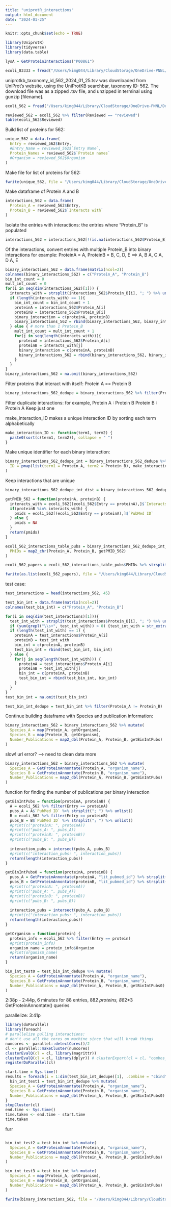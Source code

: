 ```yaml
---
title: "uniprotR_interactions"
output: html_document
date: "2024-01-25"
---
```


```r
knitr::opts_chunk$set(echo = TRUE)
```

```r
library(UniprotR)
library(tidyverse)
library(data.table)
```


```r
lysA = GetProteinInteractions("P00861")
```

```r
ecoli_83333 = fread("/Users/kimg044/Library/CloudStorage/OneDrive-PNNL/Documents/PPI/litportal_ecoli/uniprotkb_proteome_UP000000625_2023_11_27.txt")
```


uniprotkb_taxonomy_id_562_2024_01_25.tsv was downloaded from UniProt's website, using the UniProtKB searchbar, taxonomy ID: 562. The download file was as a zipped .tsv file, and unzipped in terminal using gunzip [filename].

```r
ecoli_562 = fread("/Users/kimg044/Library/CloudStorage/OneDrive-PNNL/Documents/PPI/uniprotkb_taxonomy_id_562_2024_01_25.tsv")
```

```r
reviewed_562 = ecoli_562 %>% filter(Reviewed == "reviewed")
table(ecoli_562$Reviewed)
```

Build list of proteins for 562:
```r
unique_562 = data.frame(
  Entry = reviewed_562$Entry,
  #Entry_Name = reviewed_562$`Entry Name`,
  Protein_Names = reviewed_562$`Protein names`
  #Organism = reviewed_562$Organism
)
```


Make file for list of proteins for 562:
```r
fwrite(unique_562, file = "/Users/kimg044/Library/CloudStorage/OneDrive-PNNL/Documents/PPI/562_ecoli_proteins.csv", sep = ",")
```

Make dataframe of Protein A and B
```r
interactions_562 = data.frame(
  Protein_A = reviewed_562$Entry,
  Protein_B = reviewed_562$`Interacts with`
)
```

Isolate the entries with interactions: the entries where "Protein_B" is populated
```r
interactions_562 = interactions_562[!(is.na(interactions_562$Protein_B) | interactions_562$Protein_B==""),]
```

Of the interactions, convert entries with multiple Protein_B into binary interactions
for example: 
ProteinA = A, ProteinB = B, C, D, E 
==> 
A, B
A, C
A, D
A, E
```r
binary_interactions_562 = data.frame(matrix(ncol=2))
colnames(binary_interactions_562) = c("Protein_A", "Protein_B")
bin_int_count = 0
mult_int_count = 0
for(i in seq(dim(interactions_562)[1])) {
  interacts_with = strsplit(interactions_562$Protein_B[i], "; ") %>% unlist()
  if (length(interacts_with) == 1){
    bin_int_count = bin_int_count + 1
    proteinA = interactions_562$Protein_A[i]
    proteinB = interactions_562$Protein_B[i]
    binary_interaction = c(proteinA, proteinB)
    binary_interactions_562 = rbind(binary_interactions_562, binary_interaction)
  } else { # more than 1 Protein_B
    mult_int_count = mult_int_count + 1
    for(j in seq(length(interacts_with))){
      proteinA = interactions_562$Protein_A[i]
      proteinB = interacts_with[j]
      binary_interaction = c(proteinA, proteinB)
      binary_interactions_562 = rbind(binary_interactions_562, binary_interaction)
    }
  }
}
binary_interactions_562 = na.omit(binary_interactions_562)
```

Filter proteins that interact with itself: Protein A == Protein B
```r
binary_interactions_562_dedupe = binary_interactions_562 %>% filter(Protein_A != Protein_B)
```

Filter duplicate interactions:
for example, 
Protein A : Protein B 
Protein B : Protein A 
Keep just one

make_interaction_ID makes a unique interaction ID by sorting each term alphabetically
```r
make_interaction_ID <- function(term1, term2) {
  paste0(sort(c(term1, term2)), collapse = " ")
}
```

Make unique identifier for each binary interaction:
```r
binary_interactions_562_dedupe_int = binary_interactions_562_dedupe %>% mutate(
  ID = pmap(list(term1 = Protein_A, term2 = Protein_B), make_interaction_ID) %>% unlist()
)
```

Keep interactions that are unique 
```r
binary_interactions_562_dedupe_int_dist = binary_interactions_562_dedupe_int %>% distinct(ID, .keep_all = TRUE)
```


```r
getPMID_562 = function(proteinA, proteinB) {
  interacts_with = ecoli_562[(ecoli_562$Entry == proteinA),]$`Interacts with` %>% strsplit("; ") %>% unlist()
  if(proteinB %in% interacts_with) {
    pmids = ecoli_562[(ecoli_562$Entry == proteinA),]$`PubMed ID`
  } else {
    pmids = NA
  }
  return(pmids)
}
```


```r
ecoli_562_interactions_table_pubs = binary_interactions_562_dedupe_int_dist %>% mutate(
  PMIDs = map2_chr(Protein_A, Protein_B, getPMID_562)
)
```


```r
ecoli_562_papers = ecoli_562_interactions_table_pubs$PMIDs %>% strsplit("; ") %>% compact %>% unlist() %>% unique()
```

```r
fwrite(as.list(ecoli_562_papers), file = "/Users/kimg044/Library/CloudStorage/OneDrive-PNNL/Documents/PPI/DATABASE_PIPELINE/benchmark3/ecoli_562_papers.csv", sep = ",")
```



test case:
```r
test_interactions = head(interactions_562, 45)
```

```r
test_bin_int = data.frame(matrix(ncol=2))
colnames(test_bin_int) = c("Protein_A", "Protein_B")

for(i in seq(dim(test_interactions)[1])){
  test_int_with = strsplit(test_interactions$Protein_B[i], "; ") %>% unlist()
  if (sum(grepl("\\s+", test_int_with)) > 0) {test_int_with = str_extract(test_int_with, "(?<=\\[).*(?=\\])")}
  if (length(test_int_with) == 1) {
    proteinA = test_interactions$Protein_A[i]
    proteinB = test_int_with
    bin_int = c(proteinA, proteinB)
    test_bin_int = rbind(test_bin_int, bin_int)
  } else {
    for(j in seq(length(test_int_with))) {
      proteinA = test_interactions$Protein_A[i]
      proteinB = test_int_with[j]
      bin_int = c(proteinA, proteinB)
      test_bin_int = rbind(test_bin_int, bin_int)
    }
  }
}
test_bin_int = na.omit(test_bin_int)
```


```r
test_bin_int_dedupe = test_bin_int %>% filter(Protein_A != Protein_B)
```



Continue building dataframe with Species and publication information:

```r
binary_interactions_562 = binary_interactions_562 %>% mutate(
  Species_A = map(Protein_A, getOrganism),
  Species_B = map(Protein_B, getOrganism),
  Number_Publications = map2_dbl(Protein_A, Protein_B, getBinIntPubs)
)
```
slow!
url error? ---> need to clean data more

```r
binary_interactions_562 = binary_interactions_562 %>% mutate(
  Species_A = GetProteinAnnontate(Protein_A, "organism_name"),
  Species_B = GetProteinAnnontate(Protein_B, "organism_name"),
  Number_Publications = map2_dbl(Protein_A, Protein_B, getBinIntPubs)
)
```


function for finding the number of publications per binary interaction
```r
getBinIntPubs = function(proteinA, proteinB) {
  A = ecoli_562 %>% filter(Entry == proteinA)
  pubs_A = A$`PubMed ID` %>% strsplit("; ") %>% unlist()
  B = ecoli_562 %>% filter(Entry == proteinB)
  pubs_B = B$`PubMed ID` %>% strsplit("; ") %>% unlist()
  #print(c("proteinA: ", proteinA))
  #print(c("pubs_A: ", pubs_A))
  #print(c("proteinB: ", proteinB))
  #print(c("pubs_B: ", pubs_B))
  
  interaction_pubs = intersect(pubs_A, pubs_B)
  #print(c("interaction_pubs: ", interaction_pubs))
  return(length(interaction_pubs))
}
```



```r
getBinIntPubs0 = function(proteinA, proteinB) {
  pubs_A = GetProteinAnnontate(proteinA, "lit_pubmed_id") %>% strsplit("; ") %>% unlist()
  pubs_B = GetProteinAnnontate(proteinB, "lit_pubmed_id") %>% strsplit("; ") %>% unlist()
  #print(c("proteinA: ", proteinA))
  #print(c("pubs_A: ", pubs_A))
  #print(c("proteinB: ", proteinB))
  #print(c("pubs_B: ", pubs_B))
  
  interaction_pubs = intersect(pubs_A, pubs_B)
  #print(c("interaction_pubs: ", interaction_pubs))
  return(length(interaction_pubs))
}
```



```r
getOrganism = function(protein) {
  protein_info = ecoli_562 %>% filter(Entry == protein)
  #print(protein_info)
  organism_name = protein_info$Organism 
  #print(organism_name)
  return(organism_name)
}
```



```r
bin_int_test0 = test_bin_int_dedupe %>% mutate(
  Species_A = GetProteinAnnontate(Protein_A, "organism_name"),
  Species_B = GetProteinAnnontate(Protein_B, "organism_name"),
  Number_Publications = map2_dbl(Protein_A, Protein_B, getBinIntPubs0)
)
```
2:38p - 2:44p, 6 minutes for 88 entries, 88*2 proteins, 88*2*3 GetProteinAnnontate() queries

parallelize:
3:41p
```r
library(doParallel)
library(foreach)
# parallelize pulling interactions:
# don't use all the cores on machine since that will break things
numcores <- parallel::detectCores()/2 
cl <- parallel::makeCluster(numcores) 
clusterEvalQ(cl = cl, library(magrittr)) 
clusterEvalQ(cl = cl, library(dplyr)) # clusterExport(cl = cl, "combos_num") library(foreach) library(doParallel) 
registerDoParallel(cl)

start.time = Sys.time()
results = foreach(i = 1:dim(test_bin_int_dedupe)[1], .combine = "cbind", .packages = c('UniprotR', 'tidyverse')) %dopar% {
  bin_int_test1 = test_bin_int_dedupe %>% mutate(
  Species_A = GetProteinAnnontate(Protein_A, "organism_name"),
  Species_B = GetProteinAnnontate(Protein_B, "organism_name"),
  Number_Publications = map2_dbl(Protein_A, Protein_B, getBinIntPubs0) )
} 
stopCluster(cl)
end.time <- Sys.time()
time.taken <- end.time - start.time
time.taken
```


furr 
```r

```



```r
bin_int_test2 = test_bin_int %>% mutate(
  Species_A = GetProteinAnnontate(Protein_A, "organism_name"),
  Species_B = GetProteinAnnontate(Protein_B, "organism_name"),
  Number_Publications = map2_dbl(Protein_A, Protein_B, getBinIntPubs)
)
```


```r
bin_int_test3 = test_bin_int %>% mutate(
  Species_A = map(Protein_A, getOrganism),
  Species_B = map(Protein_B, getOrganism),
  Number_Publications = map2_dbl(Protein_A, Protein_B, getBinIntPubs)
)
```


```r
fwrite(binary_interactions_562, file = "/Users/kimg044/Library/CloudStorage/OneDrive-PNNL/Documents/PPI/562_ecoli_binary_interactions.tsv", sep = "\t")
```


